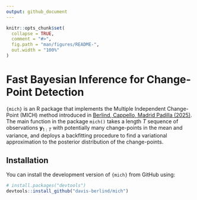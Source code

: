 ```yaml
---
output: github_document
---
```


<!-- README.md is generated from README.Rmd. Please edit that file -->

```r
knitr::opts_chunk$set(
  collapse = TRUE,
  comment = "#>",
  fig.path = "man/figures/README-",
  out.width = "100%"
)
```

# Fast Bayesian Inference for Change-Point Detection

<!-- badges: start -->
<!-- badges: end -->

`{mich}` is an R package that implements the Multiple Independent Change-Point 
(MICH) method introduced in [Berlind, Cappello, Madrid Padilla (2025)](https://arxiv.org/abs/2507.01558). 
The main function in the package `mich()` takes a length $T$ sequence of 
observations $\mathbf{y}_{1:T}$ with potentially many change-points in the mean 
and variance, and deploys a backfitting procedure to find a variational 
approximation to the posterior distribution of the change-points.

## Installation

You can install the development version of `{mich}` from GitHub using:

```r
# install.packages("devtools")
devtools::install_github("davis-berlind/mich")
```


